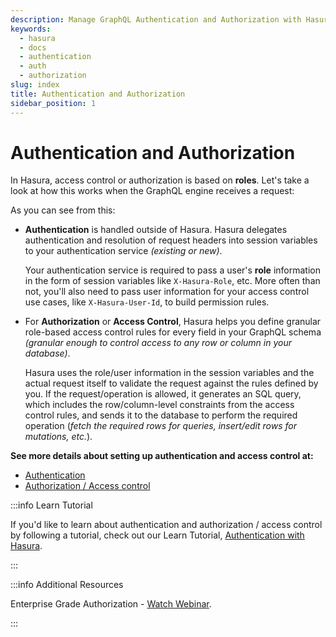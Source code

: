 ```yaml
---
description: Manage GraphQL Authentication and Authorization with Hasura
keywords:
  - hasura
  - docs
  - authentication
  - auth
  - authorization
slug: index
title: Authentication and Authorization
sidebar_position: 1
---
```



# <Auth /> Authentication and Authorization

In Hasura, access control or authorization is based on **roles**. Let's take a look at how this works when the GraphQL
engine receives a request:

<Thumbnail src="/img/auth/auth-high-level-overview.png" alt="Authentication and authorization with Hasura" />

As you can see from this:

- **Authentication** is handled outside of Hasura. Hasura delegates authentication and resolution of request headers
  into session variables to your authentication service _(existing or new)_.

  Your authentication service is required to pass a user's **role** information in the form of session variables like
  `X-Hasura-Role`, etc. More often than not, you'll also need to pass user information for your access control use
  cases, like `X-Hasura-User-Id`, to build permission rules.

- For **Authorization** or **Access Control**, Hasura helps you define granular role-based access control rules for
  every field in your GraphQL schema _(granular enough to control access to any row or column in your database)_.

  Hasura uses the role/user information in the session variables and the actual request itself to validate the request
  against the rules defined by you. If the request/operation is allowed, it generates an SQL query, which includes the
  row/column-level constraints from the access control rules, and sends it to the database to perform the required
  operation (_fetch the required rows for queries, insert/edit rows for mutations, etc._).

**See more details about setting up authentication and access control at:**

- [Authentication](/auth/authentication/index.mdx)
- [Authorization / Access control](/auth/authorization/index.mdx)

:::info Learn Tutorial

If you'd like to learn about authentication and authorization / access control by following a tutorial, check out our
Learn Tutorial, [Authentication with Hasura](https://hasura.io/learn/graphql/hasura-auth-slack/introduction/).

:::

:::info Additional Resources

Enterprise Grade Authorization -
[Watch Webinar](https://hasura.io/events/webinar/authorization-modeling-hasura/?pg=docs&plcmt=body&cta=watch-webinar&tech=).

:::

<!--
.. hiding this as it mixes auth for the data plane with auth for the control plane and might be confusing

  .. admonition:: Adding collaborators in Hasura Cloud
    :class: dhc

    Hasura Cloud offers collaborators in addition to role management. Collaborators can be granted access to specific portions of the Console, like Metrics. Additionally, adding collaborators allows you to avoid sharing the `HASURA-ADMIN-SECRET`. For more information about collaborator management, see :ref:`Collaborators in Hasura Cloud <manage_project_collaborators>`.
-->
